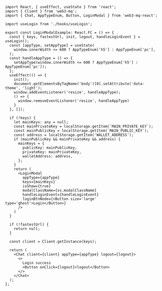 ```tsx
import React, { useEffect, useState } from 'react';
import { Client } from 'web3-mq';
import { Chat, AppTypeEnum, Button, LoginModal } from 'web3-mq-react';

import useLogin from './hooks/useLogin';

export const LoginModalExample: React.FC = () => {
  const { keys, fastestUrl, init, logout, handleLoginEvent } = useLogin();
  const [appType, setAppType] = useState(
    window.innerWidth <= 600 ? AppTypeEnum['h5'] : AppTypeEnum['pc'],
  );
  const handleAppType = () => {
    setAppType(window.innerWidth <= 600 ? AppTypeEnum['h5'] : AppTypeEnum['pc']);
  };
  useEffect(() => {
    init();
    document.getElementsByTagName('body')[0].setAttribute('data-theme', 'light');
    window.addEventListener('resize', handleAppType);
    () => {
      window.removeEventListener('resize', handleAppType)
    }
  }, []);

  if (!keys) {
    let mainKeys: any = null;
    const mainPrivateKey = localStorage.getItem(`MAIN_PRIVATE_KEY`);
    const mainPublicKey = localStorage.getItem(`MAIN_PUBLIC_KEY`);
    const address = localStorage.getItem('WALLET_ADDRESS');
    if (mainPublicKey && mainPrivateKey && address) {
      mainKeys = {
        publicKey: mainPublicKey,
        privateKey: mainPrivateKey,
        walletAddress: address,
      };
    }
    return (
      <LoginModal 
        appType={appType}
        keys={mainKeys}
        isShow={true}
        modalClassName={ss.modalClassName}
        handleLoginEvent={handleLoginEvent}
        loginBtnNode={<Button size='large' type='ghost'>Login</Button>}
      />
    )
  }

  if (!fastestUrl) {
    return null;
  }

  const client = Client.getInstance(keys);

  return (
    <Chat client={client} appType={appType} logout={logout}>
      <>
        Login success
        <Button onClick={logout}>logout</Button>
      </>
    </Chat>
  );
};



```